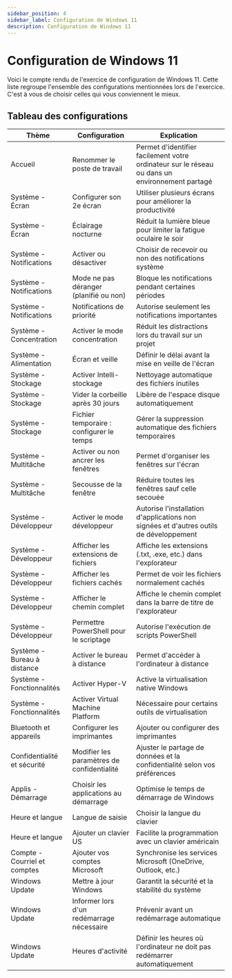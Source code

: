 ```yaml
---
sidebar_position: 4
sidebar_label: Configuration de Windows 11
description: Configuration de Windows 11
---
```


# Configuration de Windows 11

Voici le compte rendu de l'exercice de configuration de Windows 11. Cette liste
regroupe l'ensemble des configurations mentionnées lors de l'exercice. C'est à
vous de choisir celles qui vous conviennent le mieux.

## Tableau des configurations

| Thème                        | Configuration                                   | Explication                                                                                   |
|------------------------------|-------------------------------------------------|-----------------------------------------------------------------------------------------------|
| Accueil                      | Renommer le poste de travail                    | Permet d'identifier facilement votre ordinateur sur le réseau ou dans un environnement partagé|
| Système - Écran              | Configurer son 2e écran                         | Utiliser plusieurs écrans pour améliorer la productivité                                      |
| Système - Écran              | Éclairage nocturne                              | Réduit la lumière bleue pour limiter la fatigue oculaire le soir                              |
| Système - Notifications      | Activer ou désactiver                           | Choisir de recevoir ou non des notifications système                                          |
| Système - Notifications      | Mode ne pas déranger (planifié ou non)          | Bloque les notifications pendant certaines périodes                                           |
| Système - Notifications      | Notifications de priorité                       | Autorise seulement les notifications importantes                                              |
| Système - Concentration      | Activer le mode concentration                   | Réduit les distractions lors du travail sur un projet                                         |
| Système - Alimentation       | Écran et veille                                 | Définir le délai avant la mise en veille de l'écran                                           |
| Système - Stockage           | Activer Intelli-stockage                        | Nettoyage automatique des fichiers inutiles                                                   |
| Système - Stockage           | Vider la corbeille après 30 jours               | Libère de l'espace disque automatiquement                                                     |
| Système - Stockage           | Fichier temporaire : configurer le temps        | Gérer la suppression automatique des fichiers temporaires                                     |
| Système - Multitâche         | Activer ou non ancrer les fenêtres              | Permet d'organiser les fenêtres sur l'écran                                                   |
| Système - Multitâche         | Secousse de la fenêtre                          | Réduire toutes les fenêtres sauf celle secouée                                                |
| Système - Développeur        | Activer le mode développeur                     | Autorise l'installation d'applications non signées et d'autres outils de développement        |
| Système - Développeur        | Afficher les extensions de fichiers             | Affiche les extensions (.txt, .exe, etc.) dans l'explorateur                                 |
| Système - Développeur        | Afficher les fichiers cachés                    | Permet de voir les fichiers normalement cachés                                                |
| Système - Développeur        | Afficher le chemin complet                      | Affiche le chemin complet dans la barre de titre de l'explorateur                             |
| Système - Développeur        | Permettre PowerShell pour le scriptage          | Autorise l'exécution de scripts PowerShell                                                    |
| Système - Bureau à distance  | Activer le bureau à distance                    | Permet d'accéder à l'ordinateur à distance                                                    |
| Système - Fonctionnalités    | Activer Hyper-V                                | Active la virtualisation native Windows                                                       |
| Système - Fonctionnalités    | Activer Virtual Machine Platform                | Nécessaire pour certains outils de virtualisation                                             |
| Bluetooth et appareils       | Configurer les imprimantes                      | Ajouter ou configurer des imprimantes                                                         |
| Confidentialité et sécurité  | Modifier les paramètres de confidentialité      | Ajuster le partage de données et la confidentialité selon vos préférences                     |
| Applis - Démarrage           | Choisir les applications au démarrage           | Optimise le temps de démarrage de Windows                                                     |
| Heure et langue              | Langue de saisie                               | Choisir la langue du clavier                                                                  |
| Heure et langue              | Ajouter un clavier US                           | Facilite la programmation avec un clavier américain                                           |
| Compte - Courriel et comptes | Ajouter vos comptes Microsoft                   | Synchronise les services Microsoft (OneDrive, Outlook, etc.)                                  |
| Windows Update               | Mettre à jour Windows                           | Garantit la sécurité et la stabilité du système                                               |
| Windows Update               | Informer lors d'un redémarrage nécessaire       | Prévenir avant un redémarrage automatique                                                     |
| Windows Update               | Heures d'activité                               | Définir les heures où l'ordinateur ne doit pas redémarrer automatiquement                     |